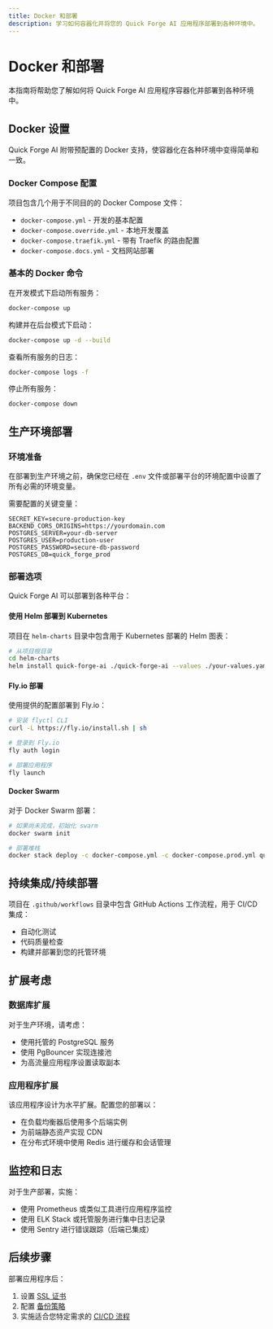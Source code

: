 ```yaml
---
title: Docker 和部署
description: 学习如何容器化并将您的 Quick Forge AI 应用程序部署到各种环境中。
---
```


# Docker 和部署

本指南将帮助您了解如何将 Quick Forge AI 应用程序容器化并部署到各种环境中。

## Docker 设置

Quick Forge AI 附带预配置的 Docker 支持，使容器化在各种环境中变得简单和一致。

### Docker Compose 配置

项目包含几个用于不同目的的 Docker Compose 文件：

- `docker-compose.yml` - 开发的基本配置
- `docker-compose.override.yml` - 本地开发覆盖
- `docker-compose.traefik.yml` - 带有 Traefik 的路由配置
- `docker-compose.docs.yml` - 文档网站部署

### 基本的 Docker 命令

在开发模式下启动所有服务：

```bash
docker-compose up
```

构建并在后台模式下启动：

```bash
docker-compose up -d --build
```

查看所有服务的日志：

```bash
docker-compose logs -f
```

停止所有服务：

```bash
docker-compose down
```

## 生产环境部署

### 环境准备

在部署到生产环境之前，确保您已经在 `.env` 文件或部署平台的环境配置中设置了所有必需的环境变量。

需要配置的关键变量：

```
SECRET_KEY=secure-production-key
BACKEND_CORS_ORIGINS=https://yourdomain.com
POSTGRES_SERVER=your-db-server
POSTGRES_USER=production-user
POSTGRES_PASSWORD=secure-db-password
POSTGRES_DB=quick_forge_prod
```

### 部署选项

Quick Forge AI 可以部署到各种平台：

#### 使用 Helm 部署到 Kubernetes

项目在 `helm-charts` 目录中包含用于 Kubernetes 部署的 Helm 图表：

```bash
# 从项目根目录
cd helm-charts
helm install quick-forge-ai ./quick-forge-ai --values ./your-values.yaml
```

#### Fly.io 部署

使用提供的配置部署到 Fly.io：

```bash
# 安装 flyctl CLI
curl -L https://fly.io/install.sh | sh

# 登录到 Fly.io
fly auth login

# 部署应用程序
fly launch
```

#### Docker Swarm

对于 Docker Swarm 部署：

```bash
# 如果尚未完成，初始化 swarm
docker swarm init

# 部署堆栈
docker stack deploy -c docker-compose.yml -c docker-compose.prod.yml quick-forge-ai
```

## 持续集成/持续部署

项目在 `.github/workflows` 目录中包含 GitHub Actions 工作流程，用于 CI/CD 集成：

- 自动化测试
- 代码质量检查
- 构建并部署到您的托管环境

## 扩展考虑

### 数据库扩展

对于生产环境，请考虑：
- 使用托管的 PostgreSQL 服务
- 使用 PgBouncer 实现连接池
- 为高流量应用程序设置读取副本

### 应用程序扩展

该应用程序设计为水平扩展。配置您的部署以：
- 在负载均衡器后使用多个后端实例
- 为前端静态资产实现 CDN
- 在分布式环境中使用 Redis 进行缓存和会话管理

## 监控和日志

对于生产部署，实施：
- 使用 Prometheus 或类似工具进行应用程序监控
- 使用 ELK Stack 或托管服务进行集中日志记录
- 使用 Sentry 进行错误跟踪（后端已集成）

## 后续步骤

部署应用程序后：
1. 设置 [SSL 证书](/zh/docs/deployment/ssl)
2. 配置 [备份策略](/zh/docs/deployment/backups)
3. 实施适合您特定需求的 [CI/CD 流程](/zh/docs/deployment/ci-cd) 